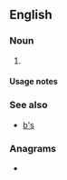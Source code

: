 {{also|.bs|b's|B's|bs|Bs|BS|B.S.|B. S.|␈|฿s|฿'s}}
==English==

===Noun===
{{head|en|noun plural form|head=[[B]][[’s]]}}

# {{plural of|B|lang=en}}

====Usage notes====
{{U:en:plurals of letters}}

===See also===
* [[b's]]

===Anagrams===
* {{anagrams|en|a=bs|SB|s/b|sb}}